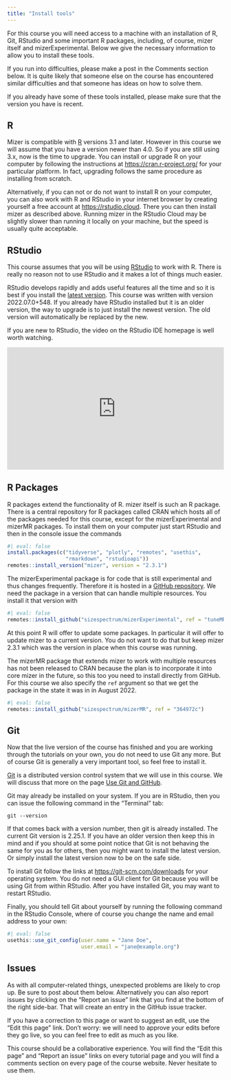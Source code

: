 ```yaml
---
title: "Install tools"
---
```


For this course you will need access to a machine with an installation of R, Git, RStudio and some important R packages, including, of course, mizer itself and mizerExperimental. Below we give the necessary information to allow you to install these tools.

If you run into difficulties, please make a post in the Comments section below. It is quite likely that someone else on the course has encountered similar difficulties and that someone has ideas on how to solve them.

If you already have some of these tools installed, please make sure that the version you have is recent.

## R

Mizer is compatible with [R](https://www.r-project.org/) versions 3.1 and later. However in this course we will assume that you have a version newer than 4.0. So if you are still using 3.x, now is the time to upgrade. You can install or upgrade R on your computer by following the instructions at <https://cran.r-project.org/> for your particular platform. In fact, upgrading follows the same procedure as installing from scratch.

Alternatively, if you can not or do not want to install R on your computer, you can also work with R and RStudio in your internet browser by creating yourself a free account at <https://rstudio.cloud>. There you can then install mizer as described above. Running mizer in the RStudio Cloud may be slightly slower than running it locally on your machine, but the speed is usually quite acceptable.

## RStudio

This course assumes that you will be using [RStudio](https://www.rstudio.com/products/rstudio/) to work with R. There is really no reason not to use RStudio and it makes a lot of things much easier.

RStudio develops rapidly and adds useful features all the time and so it is best if you install the [latest version](https://www.rstudio.com/products/rstudio/download/preview/). This course was written with version 2022.07.0+548. If you already have RStudio installed but it is an older version, the way to upgrade is to just install the newest version. The old version will automatically be replaced by the new.

If you are new to RStudio, the video on the RStudio IDE homepage is well worth watching.

```{=html}
<div class="wistia_responsive_padding" style="padding:56.25% 0 0 0;position:relative;">
  <div class="wistia_responsive_wrapper" style="height:100%;left:0;position:absolute;top:0;width:100%;">
    <iframe allowfullscreen class="wistia_embed" frameborder="0" height="100%" id="wistia_embed" name="wistia_embed" scrolling="no" src="https://fast.wistia.net/embed/iframe/520zbd3tij?videoFoam=true" title="RStudio IDE Overview Video" width="100%"></iframe>
  </div>
</div>
<script async src="https://fast.wistia.net/assets/external/E-v1.js">
</script>
```
## R Packages

R packages extend the functionality of R. mizer itself is such an R package. There is a central repository for R packages called CRAN which hosts all of the packages needed for this course, except for the mizerExperimental and mizerMR packages. To install them on your computer just start RStudio and then in the console issue the commands

```r
#| eval: false
install.packages(c("tidyverse", "plotly", "remotes", "usethis",
                   "rmarkdown", "rstudioapi"))
remotes::install_version("mizer", version = "2.3.1")
```

The mizerExperimental package is for code that is still experimental and thus changes frequently. Therefore it is hosted in a [GitHub repository](https://github.com/sizespectrum/mizerExperimental). We need the package in a version that can handle multiple resources. You install it that version with

```r
#| eval: false
remotes::install_github("sizespectrum/mizerExperimental", ref = "tuneMR")
```
At this point R will offer to update some packages. In particular it will offer to update mizer to a current version. You do not want to do that but keep mizer 2.3.1 which was the version in place when this course was running.

The mizerMR package that extends mizer to work with multiple resources has not been released to CRAN because the plan is to incorporate it into core mizer in the future, so this too you need to install directly from GitHub. For this course we also specify the `ref` argument so that we get the package in the state it was in in August 2022.

```r
#| eval: false
remotes::install_github("sizespectrum/mizerMR", ref = "364972c")
```

## Git

::: {.callout-caution}
Now that the live version of the course has finished and you are working through the tutorials on your own,
you do not need to use Git any more. But of course Git is generally a very important tool, so feel free to install it.
:::

[Git](https://git-scm.com/) is a distributed version control system that we will use in this course. We will discuss that more on the page [Use Git and GitHub](use-git-and-github.qmd).

Git may already be installed on your system. If you are in RStudio, then you can issue the following command in the "Terminal" tab:

    git --version

If that comes back with a version number, then git is already installed. The current Git version is 2.25.1. If you have an older version then keep this in mind and if you should at some point notice that Git is not behaving the same for you as for others, then you might want to install the latest version. Or simply install the latest version now to be on the safe side.

To install Git follow the links at <https://git-scm.com/downloads> for your operating system. You do not need a GUI client for Git because you will be using Git from within RStudio. After you have installed Git, you may want to restart RStudio.

Finally, you should tell Git about yourself by running the following command in the RStudio Console, where of course you change the name and email address to your own:

```r
#| eval: false
usethis::use_git_config(user.name = "Jane Doe", 
                        user.email = "jane@example.org")
```


## Issues

As with all computer-related things, unexpected problems are likely to crop up. Be sure to post about them below. Alternatively you can also report issues by clicking on the "Report an issue" link that you find at the bottom of the right side-bar. That will create an entry in the GitHub issue tracker.

If you have a correction to this page or want to suggest an edit, use the "Edit this page" link. Don't worry: we will need to approve your edits before they go live, so you can feel free to edit as much as you like.

This course should be a collaborative experience. You will find the "Edit this page" and "Report an issue" links on every tutorial page and you will find a comments section on every page of the course website. Never hesitate to use them.
